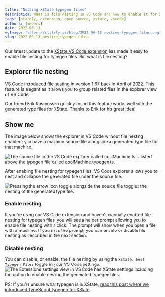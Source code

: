 ```yaml
---
title: "Nesting XState typegen files"
description: What is file nesting in VS Code and how to enable it for XState's generated type files.
tags: [stately, extension, open source, xstate, vscode]
authors: [anders]
date: 2022-06-13
ogImage: "https://stately.ai/blog/2022-06-13-nesting-typegen-files.png"
slug: 2022-06-13-nesting-typegen-files
---
```


Our latest update to the [XState VS Code extension](https://marketplace.visualstudio.com/items?itemName=statelyai.stately-vscode) has made it easy to enable file nesting for typegen files. But what is file nesting?

## Explorer file nesting

[VS Code introduced file nesting](https://code.visualstudio.com/updates/v1_67#_explorer-file-nesting) in version 1.67 back in April of 2022. This feature is elegant as it allows you to group related files in the explorer view of VS Code.

Our friend Erik Rasmussen quickly found this feature works well with the generated type files for XState. Thanks to Erik for his great idea!

<Tweet id="1522611081528573956" />

## Show me

The image below shows the explorer in VS Code without file nesting enabled; you have a machine source file alongside a generated type file for that machine.

![The source file in the VS Code explorer called coolMachine.ts is listed above the typegen file called coolMachine.typegen.ts.](without-typegen.png)

After enabling file nesting for typegen files, VS Code explorer allows you to nest and collapse the generated file under the source file.

![Pressing the arrow icon toggle alongside the source file toggles the nesting of the generated type file.](with-typegen.gif)

### Enable nesting

If you’re using our VS Code extension and haven’t manually enabled file nesting for typegen files, you will see a helper prompt allowing you to enable file nesting with a click.
The prompt will show when you open a file with a machine.
If you miss the prompt, you can enable or disable file nesting as described in the next section.

### Disable nesting

You can disable, or enable, the file nesting by using the `Xstate: Nest Typegen Files` toggle in your VS Code settings.
![The Extensions settings view in VS Code has XState settings including the option to enable nesting the generated typegen files.](xstate-vscode-settings.png)

PS: If you’re unsure what typegen is in XState, [read this post where we introduced TypeScript typegen for XState](https://stately.ai/blog/introducing-typescript-typegen-for-xstate).

